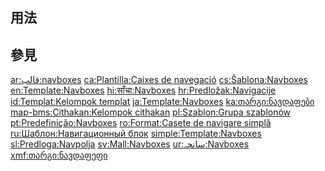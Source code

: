 <includeonly><!-- 在這裡加入模板的保護標識 --></includeonly><noinclude>{{template doc page viewed directly}}</noinclude>
<!-- 在本行下編輯模板說明 -->

== 用法 ==

== 參見 ==

<includeonly>
<!-- 本行下加入模板的分類 -->

<!-- 本行下加入模板的跨語言鏈接 -->
[[ar:قالب:navboxes]]
[[ca:Plantilla:Caixes de navegació]]
[[cs:Šablona:Navboxes]]
[[en:Template:Navboxes]]
[[hi:साँचा:Navboxes]]
[[hr:Predložak:Navigacije]]
[[id:Templat:Kelompok templat]]
[[ja:Template:Navboxes]]
[[ka:თარგი:ნავდაფები]]
[[map-bms:Cithakan:Kelompok cithakan]]
[[pl:Szablon:Grupa szablonów]]
[[pt:Predefinição:Navboxes]]
[[ro:Format:Casete de navigare simplă]]
[[ru:Шаблон:Навигационный блок]]
[[simple:Template:Navboxes]]
[[sl:Predloga:Navpolja]]
[[sv:Mall:Navboxes]]
[[ur:سانچہ:Navboxes]]
[[xmf:თარგი:ნავდაფეფი]]
</includeonly>